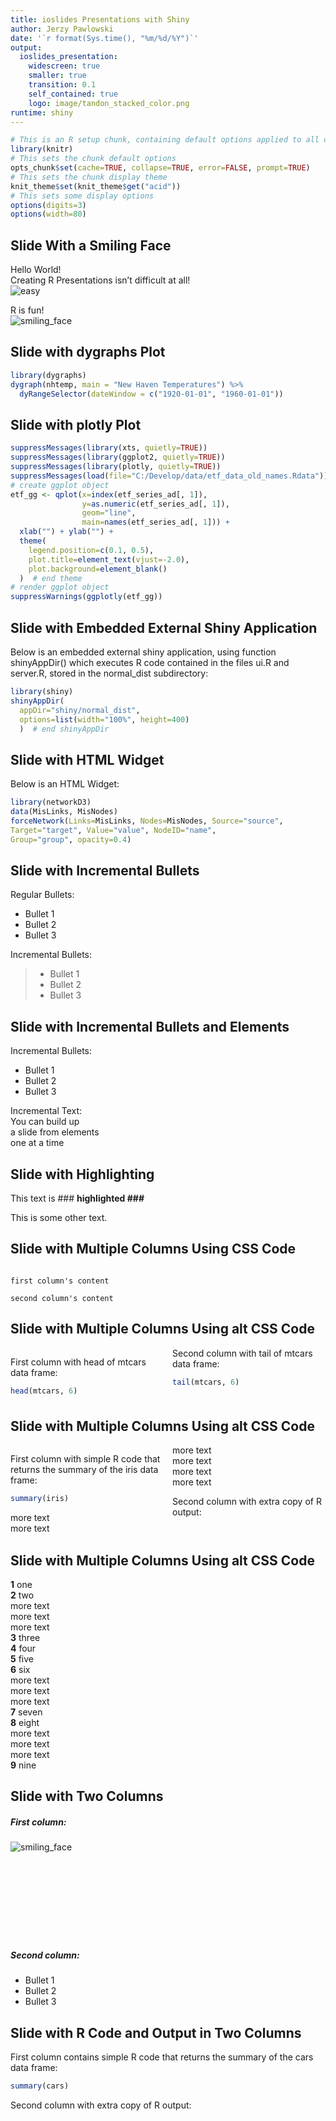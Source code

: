 ```yaml
---
title: ioslides Presentations with Shiny
author: Jerzy Pawlowski
date: '`r format(Sys.time(), "%m/%d/%Y")`'
output: 
  ioslides_presentation: 
    widescreen: true
    smaller: true
    transition: 0.1
    self_contained: true
    logo: image/tandon_stacked_color.png
runtime: shiny
---
```


```r
# This is an R setup chunk, containing default options applied to all other chunks
library(knitr)
# This sets the chunk default options
opts_chunk$set(cache=TRUE, collapse=TRUE, error=FALSE, prompt=TRUE)
# This sets the chunk display theme
knit_theme$set(knit_theme$get("acid"))
# This sets some display options
options(digits=3)
options(width=80)
```


## Slide With a Smiling Face

[comment]: <> (This is a comment, it will not be included)
[//]: # (This is also a comment, and it may be the most platform independent comment)

<!-- regular html comment -->
<!--- special completely ignored comment -->

Hello World!  
Creating R Presentations isn't difficult at all!  
![easy](image/easy_button.png)


R is fun!  
![smiling_face](image/smile_small.png)



## Slide with dygraphs Plot

```r
library(dygraphs)
dygraph(nhtemp, main = "New Haven Temperatures") %>% 
  dyRangeSelector(dateWindow = c("1920-01-01", "1960-01-01"))
```


## Slide with plotly Plot
```r
suppressMessages(library(xts, quietly=TRUE))
suppressMessages(library(ggplot2, quietly=TRUE))
suppressMessages(library(plotly, quietly=TRUE))
suppressMessages(load(file="C:/Develop/data/etf_data_old_names.Rdata"))
# create ggplot object
etf_gg <- qplot(x=index(etf_series_ad[, 1]), 
                y=as.numeric(etf_series_ad[, 1]), 
                geom="line", 
                main=names(etf_series_ad[, 1])) + 
  xlab("") + ylab("") + 
  theme(
    legend.position=c(0.1, 0.5), 
    plot.title=element_text(vjust=-2.0), 
    plot.background=element_blank()
  )  # end theme
# render ggplot object
suppressWarnings(ggplotly(etf_gg))
```


## Slide with Embedded External Shiny Application
Below is an embedded external shiny application, using function shinyAppDir() which executes R code contained in the files ui.R and server.R, stored in the normal_dist subdirectory:  
```r
library(shiny)
shinyAppDir(
  appDir="shiny/normal_dist",
  options=list(width="100%", height=400)
  )  # end shinyAppDir
```



## Slide with HTML Widget
Below is an HTML Widget:  
```r
library(networkD3)
data(MisLinks, MisNodes)
forceNetwork(Links=MisLinks, Nodes=MisNodes, Source="source",
Target="target", Value="value", NodeID="name",
Group="group", opacity=0.4)
```



## Slide with Incremental Bullets

Regular Bullets:  

- Bullet 1
- Bullet 2
- Bullet 3


Incremental Bullets:  

> - Bullet 1
> - Bullet 2
> - Bullet 3



## Slide with Incremental Bullets and Elements {.build}

Incremental Bullets:  

- Bullet 1
- Bullet 2
- Bullet 3

Incremental Text:  
You can build up  
a slide from elements  
one at a time  



## Slide with Highlighting

This text is 
### <b>
highlighted
### </b>


This is some other text. 


## Slide with Multiple Columns Using CSS Code

<div style="-webkit-column-count: 2; -moz-column-count: 2; column-count: 2; -webkit-column-rule: 1px dotted #e0e0e0; -moz-column-rule: 1px dotted #e0e0e0; column-rule: 1px dotted #e0e0e0;">
    first column's content
    
    second column's content
</div>


## Slide with Multiple Columns Using alt CSS Code

<style>
  .col2 {
    columns: 2 200px;         /* number of columns and width in pixels */
    -webkit-columns: 2 200px; /* chrome, safari */
    -moz-columns: 2 200px;    /* firefox */
  }
</style>

<div class="col2">

First column with head of mtcars data frame:

```r
head(mtcars, 6)
```


Second column with tail of mtcars data frame:

```r
tail(mtcars, 6)
```

</div>



## Slide with Multiple Columns Using alt CSS Code

<div class="col2">

First column with simple R code that returns the summary of the iris data frame:

```r
summary(iris)
```

more text  
more text  
more text  
more text  
more text  
more text  


Second column with extra copy of R output:

```r
```

</div>



## Slide with Multiple Columns Using alt CSS Code

<div class="columns-2">

**1** one  
**2** two  
more text  
more text  
more text  
**3** three  
**4** four  
**5** five  
**6** six  
more text  
more text  
more text  
**7** seven  
**8** eight  
more text  
more text  
more text  
**9** nine  

</div>


## Slide with Two Columns

<div class="columns-2">

##### First column:  

![smiling_face](image/smile_small.png)
<br>
<br>
<br>
<br>
<br>
<br>
<br>
<br>
<br>


##### Second column:  

  - Bullet 1
  - Bullet 2
  - Bullet 3
</div>


## Slide with R Code and Output in Two Columns {.columns-2}

First column contains simple R code that returns the summary of the cars data frame:

```r
summary(cars)
```


Second column with extra copy of R output:

```r
```


